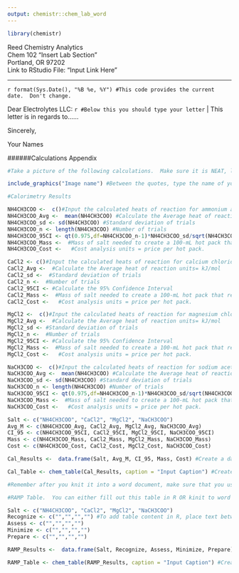 ```yaml
---
output: chemistr::chem_lab_word
---
```


```r
library(chemistr)
```
| Reed Chemistry Analytics
| Chem 102 "Insert Lab Section"
| Portland, OR 97202
| Link to RStudio File: "Input Link Here"

---

| `r format(Sys.Date(), "%B %e, %Y") #This code provides the current date.  Don't change.`

Dear Electrolytes LLC:
`r #Below this you should type your letter`
| This letter is in regards to......

Sincerely,

Your Names


######Calculations Appendix
```r
#Take a picture of the following calculations.  Make sure it is NEAT, legible and all units are included. See the Appendix 9A example.  Calculations should include: 1) Heat Capacity of Calorimeter, 2) Heat of Reaction for one salt trial. 3) Hot Pack calculations for total mass needed and total price for a pack. If no one in your group has good handwriting, then you are also welcome to type in the calculations but they should be jus as clear and easy to follow, with units.

include_graphics("Image name") #Between the quotes, type the name of your image file EXACTLY as it appears in the file you uploaded. To make this work, you must upload the picture into the same folder on RStudio that you saved this file into and it must be a jpeg or png file.  .heic files will not work.  If you have mutliple pictures, just copy and paste more of these functions.  If you are struggling to get this to work, the picture can be added to your knitted word document instead.

```


```r
#Calorimetry Results

NH4CH3COO <-  c()#Input the calculated heats of reaction for ammonium acetate (kJ/mol) for each trial
NH4CH3COO_Avg <-  mean(NH4CH3COO) #Calculate the Average heat of reaction units= kJ/mol
NH4CH3COO_sd <- sd(NH4CH3COO) #Standard deviation of trials
NH4CH3COO_n <- length(NH4CH3COO) #Number of trials
NH4CH3COO_95CI <- qt(0.975,df=NH4CH3COO_n-1)*NH4CH3COO_sd/sqrt(NH4CH3COO_n) #Calculate the 95% Confidence Interval 
NH4CH3COO_Mass <-  #Mass of salt needed to create a 100-mL hot pack that reaches 50C
NH4CH3COO_Cost <-   #Cost analysis units = price per hot pack.

CaCl2 <- c()#Input the calculated heats of reaction for calcium chloride (kJ/mol)
CaCl2_Avg <-  #Calculate the Average heat of reaction units= kJ/mol
CaCl2_sd <-  #Standard deviation of trials
CaCl2_n <-  #Number of trials
CaCl2_95CI <- #Calculate the 95% Confidence Interval 
CaCl2_Mass <-  #Mass of salt needed to create a 100-mL hot pack that reaches 50C
CaCl2_Cost <-   #Cost analysis units = price per hot pack. 

MgCl2 <-  c()#Input the calculated heats of reaction for magnesium chloride (kJ/mol)
MgCl2_Avg <-  #Calculate the Average heat of reaction units= kJ/mol
MgCl2_sd <- #Standard deviation of trials
MgCl2_n <-  #Number of trials
MgCl2_95CI <- #Calculate the 95% Confidence Interval 
MgCl2_Mass <-  #Mass of salt needed to create a 100-mL hot pack that reaches 50C
MgCl2_Cost <-   #Cost analysis units = price per hot pack.  

NaCH3COO <-  c()#Input the calculated heats of reaction for sodium acetate (kJ/mol) for each trial
NaCH3COO_Avg <-  mean(NH4CH3COO) #Calculate the Average heat of reaction units= kJ/mol
NaCH3COO_sd <- sd(NH4CH3COO) #Standard deviation of trials
NaCH3COO_n <- length(NH4CH3COO) #Number of trials
NaCH3COO_95CI <- qt(0.975,df=NH4CH3COO_n-1)*NH4CH3COO_sd/sqrt(NH4CH3COO_n) #Calculate the 95% Confidence Interval 
NaCH3COO_Mass <-  #Mass of salt needed to create a 100-mL hot pack that reaches 50C
NaCH3COO_Cost <-   #Cost analysis units = price per hot pack.  

Salt <- c("NH4CH3COO", "CaCl2", "MgCl2", "NaCH3COO")
Avg_M <- c(NH4CH3COO_Avg, CaCl2_Avg, MgCl2_Avg, NaCH3COO_Avg)
CI_95 <- c(NH4CH3COO_95CI, CaCl2_95CI, MgCl2_95CI, NaCH3COO_95CI)
Mass <- c(NH4CH3COO_Mass, CaCl2_Mass, MgCl2_Mass, NaCH3COO_Mass)
Cost <- c(NH4CH3COO_Cost, CaCl2_Cost, MgCl2_Cost, NaCH3COO_Cost)

Cal_Results <-  data.frame(Salt, Avg_M, CI_95, Mass, Cost) #Create a data frame of the calorimetry results. 

Cal_Table <- chem_table(Cal_Results, caption = "Input Caption") #Create a table of the results. Don't forget a caption that is in sentence format explaining what the table represents. 

#Remember after you knit it into a word document, make sure that you use the correct significant figures to report the values and units are added to the column headings.

```


```r
#RAMP Table.  You can either fill out this table in R OR kinit to word and complete the table in word.

Salt <- c("NH4CH3COO", "CaCl2", "MgCl2", "NaCH3COO")
Recognize <- c("","","","") #To add table content in R, place text between parenthesis
Assess <- c("","","","")
Minimize <- c("","","","")
Prepare <- c("","","","")

RAMP_Results <-  data.frame(Salt, Recognize, Assess, Minimize, Prepare) #Create a dataframe of the average results. 

RAMP_Table <- chem_table(RAMP_Results, caption = "Input Caption") #Create a table of the results. Don't forget a caption that is in sentence format explaining what the table represents. 
```


